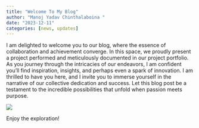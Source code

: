 ---
title: "Welcome To My Blog"
author: "Manoj Yadav Chinthalaboina "
date: "2023-12-11"
categories: [news, updates]
---

I am delighted to welcome you to our blog, where the essence of collaboration and achievement converge. In this space, we proudly present a project performed and meticulously documented in our project portfolio. As you journey through the intricacies of our endeavors, I am confident you'll find inspiration, insights, and perhaps even a spark of innovation. I am thrilled to have you here, and I invite you to immerse yourself in the narrative of our collective dedication and success. Let this blog post be a testament to the incredible possibilities that unfold when passion meets purpose.

![](thumbnail.jpg)

Enjoy the exploration!
